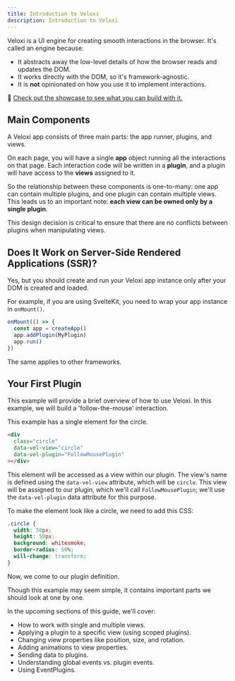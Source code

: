 ```yaml
---
title: Introduction to Veloxi
description: Introduction to Veloxi
---
```



Veloxi is a UI engine for creating smooth interactions in the browser. It's called an engine because:

- It abstracts away the low-level details of how the browser reads and updates the DOM.
- It works directly with the DOM, so it's framework-agnostic.
- It is **not** opinionated on how you use it to implement interactions.

🌟 [Check out the showcase to see what you can build with it.](/examples/showcase/)

## Main Components

A Veloxi app consists of three main parts: the app runner, plugins, and views.

On each page, you will have a single **app** object running all the interactions on that page. Each interaction code will be written in a **plugin**, and a plugin will have access to the **views** assigned to it.

So the relationship between these components is one-to-many: one app can contain multiple plugins, and one plugin can contain multiple views. This leads us to an important note: **each view can be owned only by a single plugin**.

This design decision is critical to ensure that there are no conflicts between plugins when manipulating views.

## Does It Work on Server-Side Rendered Applications (SSR)?

Yes, but you should create and run your Veloxi app instance only after your DOM is created and loaded.

For example, if you are using SvelteKit, you need to wrap your app instance in `onMount()`.

```js
onMount(() => {
  const app = createApp()
  app.addPlugin(MyPlugin)
  app.run()
})
```

The same applies to other frameworks.

## Your First Plugin

This example will provide a brief overview of how to use Veloxi. In this example, we will build a 'follow-the-mouse' interaction.

<FollowMouse />

This example has a single element for the circle.

```html
<div
  class="circle"
  data-vel-view="circle"
  data-vel-plugin="FollowMousePlugin"
></div>
```

This element will be accessed as a view within our plugin. The view's name is defined using the `data-vel-view` attribute, which will be `circle`. This view will be assigned to our plugin, which we'll call `FollowMousePlugin`; we'll use the `data-vel-plugin` data attribute for this purpose.

To make the element look like a circle, we need to add this CSS:

```css
.circle {
  width: 50px;
  height: 50px;
  background: whitesmoke;
  border-radius: 50%;
  will-change: transform;
}
```

Now, we come to our plugin definition.

<PluginCode client:load>
  <div slot="FunctionalStyle">
    <FollowMouseFunctional />
  </div>
  <div slot="ClassicalStyle">
    <FollowMouseClassical />
  </div>
</PluginCode>

Though this example may seem simple, it contains important parts we should look at one by one.

In the upcoming sections of this guide, we'll cover:

- How to work with single and multiple views.
- Applying a plugin to a specific view (using scoped plugins).
- Changing view properties like position, size, and rotation.
- Adding animations to view properties.
- Sending data to plugins.
- Understanding global events vs. plugin events.
- Using EventPlugins.
